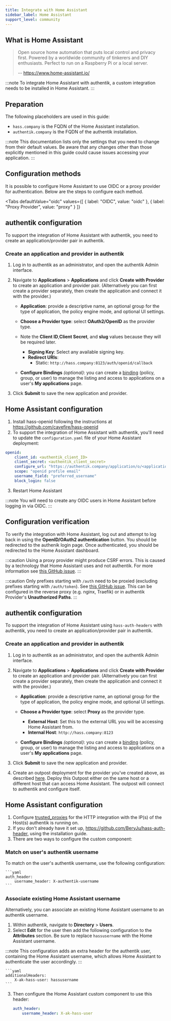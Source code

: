 ```yaml
---
title: Integrate with Home Assistant
sidebar_label: Home Assistant
support_level: community
---
```


## What is Home Assistant

> Open source home automation that puts local control and privacy first. Powered by a worldwide community of tinkerers and DIY enthusiasts. Perfect to run on a Raspberry Pi or a local server.
>
> -- https://www.home-assistant.io/

:::note
To integrate Home Assistant with authentik, a custom integration needs to be installed in Home Assistant.
:::

## Preparation

The following placeholders are used in this guide:

- `hass.company` is the FQDN of the Home Assistant installation.
- `authentik.company` is the FQDN of the authentik installation.

:::note
This documentation lists only the settings that you need to change from their default values. Be aware that any changes other than those explicitly mentioned in this guide could cause issues accessing your application.
:::

## Configuration methods

It is possible to configure Home Assistant to use OIDC or a proxy provider for authentication. Below are the steps to configure each method.


<Tabs
  defaultValue="oidc"
  values={[
    { label: "OIDC", value: "oidc" },
    { label: "Proxy Provider", value: "proxy" }
  ]}
>
  <TabItem value="oidc">

## authentik configuration

To support the integration of Home Assistant with authentik, you need to create an application/provider pair in authentik.

### Create an application and provider in authentik

1. Log in to authentik as an administrator, and open the authentik Admin interface.
2. Navigate to **Applications** > **Applications** and click **Create with Provider** to create an application and provider pair. (Alternatively you can first create a provider separately, then create the application and connect it with the provider.)
    - **Application**: provide a descriptive name, an optional group for the type of application, the policy engine mode, and optional UI settings.
    - **Choose a Provider type**: select **OAuth2/OpenID** as the provider type.
    - Note the **Client ID**,**Client Secret**, and **slug** values because they will be required later.
        - **Signing Key**: Select any available signing key.
        - **Redirect URIs**:
            - Static: `http://hass.company:8123/auth/openid/callback`

    - **Configure Bindings** _(optional)_: you can create a [binding](/docs/add-secure-apps/flows-stages/bindings/) (policy, group, or user) to manage the listing and access to applications on a user's **My applications** page.

3. Click **Submit** to save the new application and provider.

## Home Assistant configuration

1. Install hass-openid following the instructions at https://github.com/cavefire/hass-openid
2. To support the integration of Home Assistant with authentik, you'll need to update the `configuration.yaml` file of your Home Assistant deployment:

```yaml showLineNumbers title="/config/configuration.yaml"
openid:
    client_id: <authentik_client_ID>
    client_secret: <authentik_client_secret>
    configure_url: "https://authentik.company/application/o/<application_slug>/.well-known/openid-configuration"
    scope: "openid profile email"
    username_field: "preferred_username"
    block_login: false
```

3. Restart Home Assistant

:::note
You will need to create any OIDC users in Home Assistant before logging in via OIDC.
:::

## Configuration verification

To verify the integration with Home Assistant, log out and attempt to log back in using the **OpenID/OAuth2 authentication** button. You should be redirected to the authenik login page. Once authenticated, you should be redirected to the Home Assistant dashboard.

  </TabItem>
  <TabItem value="proxy">

:::caution
Using a proxy provider might produce CSRF errors. This is caused by a technology that Home Assistant uses and not authentik. For more information see [this GitHub issue](https://github.com/goauthentik/authentik/issues/884#issuecomment-851542477).
:::

:::caution
Only prefixes starting with `/auth` need to be proxied (excluding prefixes starting with `/auth/token`). See [this GitHub issue](https://github.com/BeryJu/hass-auth-header/issues/212). This can be configured in the reverse proxy (e.g. nginx, Traefik) or in authentik Provider's **Unauthorized Paths**.
:::

## authentik configuration

To support the integration of Home Assistant using `hass-auth-headers` with authentik, you need to create an application/provider pair in authentik.

### Create an application and provider in authentik

1. Log in to authentik as an administrator, and open the authentik Admin interface.
2. Navigate to **Applications** > **Applications** and click **Create with Provider** to create an application and provider pair. (Alternatively you can first create a provider separately, then create the application and connect it with the provider.)
    - **Application**: provide a descriptive name, an optional group for the type of application, the policy engine mode, and optional UI settings.
    - **Choose a Provider type**: select **Proxy** as the provider type.
        - **External Host**: Set this to the external URL you will be accessing Home Assistant from.
        - **Internal Host**: `http://hass.company:8123`

    - **Configure Bindings** _(optional)_: you can create a [binding](/docs/add-secure-apps/flows-stages/bindings/) (policy, group, or user) to manage the listing and access to applications on a user's **My applications** page.

3. Click **Submit** to save the new application and provider.

4. Create an outpost deployment for the provider you've created above, as described [here](https://docs.goauthentik.io/docs/add-secure-apps/outposts/). Deploy this Outpost either on the same host or a different host that can access Home Assistant. The outpost will connect to authentik and configure itself.

## Home Assistant configuration

1. Configure [trusted_proxies](https://www.home-assistant.io/integrations/http/#trusted_proxies) for the HTTP integration with the IP(s) of the Host(s) authentik is running on.
2. If you don't already have it set up, https://github.com/BeryJu/hass-auth-header, using the installation guide.
3. There are two ways to configure the custom component:

### Match on user's authentik username

To match on the user's authentik username, use the following configuration:

    ```yaml
    auth_header:
        username_header: X-authentik-username
    ```

### Associate existing Home Assistant username

Alternatively, you can associate an existing Home Assistant username to an authentik username.

1. Within authentik, navigate to **Directory** > **Users**.
2. Select **Edit** for the user then add the following configuration to the **Attributes** section. Be sure to replace `hassusername` with the Home Assistant username.

:::note
This configuration adds an extra header for the authentik user, containing the Home Assistant username, which allows Home Assistant to authenticate the user accordingly.
:::

    ```yaml
    additionalHeaders:
        X-ak-hass-user: hassusername
    ```

3. Then configure the Home Assistant custom component to use this header:

    ```yaml
    auth_header:
        username_header: X-ak-hass-user
    ```

  </TabItem>
</Tabs>

